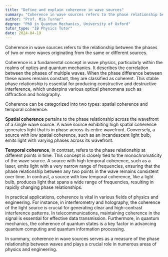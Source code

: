 ```yaml
---
title: "Define and explain coherence in wave sources"
summary: "Coherence in wave sources refers to the phase relationship between two or more wave sources."
author: "Prof. Mia Turner"
degree: "PhD in Quantum Mechanics, University of Oxford"
tutor_type: "IB Physics Tutor"
date: 2024-04-19
---
```


Coherence in wave sources refers to the relationship between the phases of two or more waves originating from the same or different sources.

Coherence is a fundamental concept in wave physics, particularly within the realms of optics and quantum mechanics. It describes the correlation between the phases of multiple waves. When the phase difference between these waves remains constant, they are classified as coherent. This stable phase relationship is essential for producing constructive and destructive interference, which underpins various optical phenomena such as diffraction and holography.

Coherence can be categorized into two types: spatial coherence and temporal coherence.

**Spatial coherence** pertains to the phase relationship across the wavefront of a single wave source. A wave source exhibiting high spatial coherence generates light that is in phase across its entire wavefront. Conversely, a source with low spatial coherence, such as an incandescent light bulb, emits light with varying phases across its wavefront.

**Temporal coherence**, in contrast, refers to the phase relationship at different points in time. This concept is closely tied to the monochromaticity of the wave source. A source with high temporal coherence, such as a laser, emits light with a very narrow range of frequencies, ensuring that the phase relationship between any two points in the wave remains consistent over time. In contrast, a source with low temporal coherence, like a light bulb, produces light that spans a wide range of frequencies, resulting in rapidly changing phase relationships.

In practical applications, coherence is vital in various fields of physics and engineering. For instance, in interferometry and holography, the coherence of the light source is crucial for generating clear and high-contrast interference patterns. In telecommunications, maintaining coherence in the signal is essential for effective data transmission. Furthermore, in quantum mechanics, the coherence of quantum states is a key factor in advancing quantum computing and quantum information processing.

In summary, coherence in wave sources serves as a measure of the phase relationship between waves and plays a crucial role in numerous areas of physics and engineering.
    